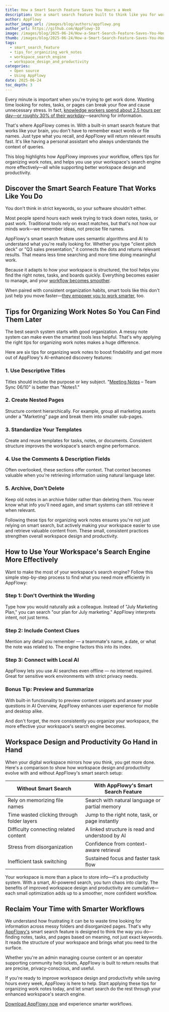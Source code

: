 ```yaml
---
title: How a Smart Search Feature Saves You Hours a Week
description: Use a smart search feature built to think like you for work. Find exactly what you need without wasting time digging through folders or scattered notes.
author: AppFlowy
author_image_url: /images/blog/authors/appflowy.png
author_url: https://github.com/AppFlowy-IO
image: /images/blog/2025-06-24/How-a-Smart-Search-Feature-Saves-You-Hours-a-Week.png
thumb: /images/blog/2025-06-24/How-a-Smart-Search-Feature-Saves-You-Hours-a-Week.png
tags:
  - smart_search_feature
  - tips_for_organizing_work_notes
  - workspace_search_engine
  - workspace_design_and_productivity
categories:
  - Open source
  - Using AppFlowy
date: 2025-06-24
toc_depth: 3
---
```


Every minute is important when you're trying to get work done. Wasting time looking for notes, tasks, or pages can break your flow and cause unnecessary stress. In fact, [knowledge workers spend about 2.5 hours per day—or roughly 30% of their workday](https://armedia.com/blog/federated-search-the-importance-of-being-able-to-find-information/)—searching for information.

That's where AppFlowy comes in. With a built-in smart search feature that works like your brain, you don't have to remember exact words or file names. Just type what you recall, and AppFlowy will return relevant results fast. It's like having a personal assistant who always understands the context of queries.

This blog highlights how AppFlowy improves your workflow, offers tips for organizing work notes, and helps you use your workspace's search engine more effectively—all while supporting better workspace design and productivity.

## Discover the Smart Search Feature That Works Like You Do

You don't think in strict keywords, so your software shouldn't either.

Most people spend hours each week trying to track down notes, tasks, or past work. Traditional tools rely on exact matches, but that's not how our minds work—we remember ideas, not precise file names.

AppFlowy's smart search feature uses semantic algorithms and AI to understand what you're really looking for. Whether you type "client pitch deck" or "Q3 sales presentation," it connects the dots and returns relevant results. That means less time searching and more time doing meaningful work.

Because it adapts to how your workspace is structured, the tool helps you find the right notes, tasks, and boards quickly. Everything becomes easier to manage, and your [workflow becomes smoother](https://appflowy.com/blog/Build-a-Digital-Workflow-for-Your-Team-With-AppFlowy).

When paired with consistent organization habits, smart tools like this don't just help you move faster—[they empower you to work smarter](https://appflowy.com/blog/Why-Teams-Are-Switching-to-This-Notion-App-Alternative), too.

## Tips for Organizing Work Notes So You Can Find Them Later

The best search system starts with good organization. A messy note system can make even the smartest tools less helpful. That's why applying the right tips for organizing work notes makes a huge difference.

Here are six tips for organizing work notes to boost findability and get more out of AppFlowy's AI-enhanced discovery features:

### 1. Use Descriptive Titles

Titles should include the purpose or key subject. "[Meeting Notes](https://appflowy.com/blog/Do-You-Struggle-Taking-Meeting-Notes-Try-This-Easy-Fix) – Team Sync 06/10" is better than "Notes1."

### 2. Create Nested Pages

Structure content hierarchically. For example, group all marketing assets under a "Marketing" page and break them into smaller sub-pages.

### 3. Standardize Your Templates

Create and reuse templates for tasks, notes, or documents. Consistent structure improves the workspace's search engine performance.

### 4. Use the Comments & Description Fields

Often overlooked, these sections offer context. That context becomes valuable when you're retrieving information using natural language later.

### 5. Archive, Don't Delete

Keep old notes in an archive folder rather than deleting them. You never know what info you'll need again, and smart systems can still retrieve it when relevant.

Following these tips for organizing work notes ensures you're not just relying on smart search, but actively making your workspace easier to use and retrieve valuable content from. These small, consistent practices strengthen overall workspace design and productivity.

## How to Use Your Workspace's Search Engine More Effectively

Want to make the most of your workspace's search engine? Follow this simple step-by-step process to find what you need more efficiently in AppFlowy:

### Step 1: Don't Overthink the Wording

Type how you would naturally ask a colleague. Instead of "July Marketing Plan," you can search "our plan for July marketing." AppFlowy interprets intent, not just terms.

### Step 2: Include Context Clues

Mention any detail you remember — a teammate's name, a date, or what the note was related to. The engine factors this into its index.

### Step 3: Connect with Local AI

AppFlowy lets you use AI searches even offline — no internet required. Great for sensitive work environments with strict privacy needs.

### Bonus Tip: Preview and Summarize

With built-in functionality to preview content snippets and answer your questions in AI Overview, AppFlowy enhances user experience for mobile and desktop alike.

And don't forget, the more consistently you organize your workspace, the more effective your workspace's search engine becomes.

## Workspace Design and Productivity Go Hand in Hand

When your digital workspace mirrors how you think, you get more done. Here's a comparison to show how workspace design and productivity evolve with and without AppFlowy's smart search setup:

| Without Smart Search                       | With AppFlowy's Smart Search Feature            |
| ------------------------------------------ | ----------------------------------------------- |
| Rely on memorizing file names              | Search with natural language or partial memory  |
| Time wasted clicking through folder layers | Jump to the right note, task, or page instantly |
| Difficulty connecting related content      | A linked structure is read and understood by AI |
| Stress from disorganization                | Confidence from context-aware retrieval         |
| Inefficient task switching                 | Sustained focus and faster task flow            |

Your workspace is more than a place to store info—it's a productivity system. With a smart, AI-powered search, you turn chaos into clarity. The benefits of improved workspace design and productivity are cumulative—each small optimization adds up to a smoother, more confident workflow.

## Reclaim Your Time with Smarter Workflows

We understand how frustrating it can be to waste time looking for information across messy folders and disorganized pages. That's why [AppFlowy's](https://appflowy.com/) smart search feature is designed to think the way you do—finding notes, tasks, and pages based on meaning, not just exact keywords. It reads the structure of your workspace and brings what you need to the surface.

Whether you're an admin managing course content or an operator supporting community help tickets, AppFlowy is built to return results that are precise, privacy-conscious, and useful.

If you're ready to improve workspace design and productivity while saving hours every week, AppFlowy is here to help. Start applying these tips for organizing work notes today, and let smart search do the rest through your enhanced workspace's search engine.

[Download AppFlowy now](https://appflowy.com/download) and experience smarter workflows.
